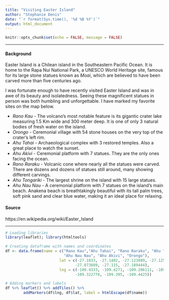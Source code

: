 ```yaml
---
title: "Visiting Easter Island"
author: "Stephanie Denis"
date: "`r format(Sys.time(), '%d %B %Y')`"
output: html_document
---
```


```r
knitr::opts_chunk$set(echo = FALSE, message = FALSE)
```
* * *

#### Background
Easter Island is a Chilean island in the Southeastern Pacific Ocean. It is home to the Rapa Nui National Park, a UNESCO World Heritage site, famous for its large stone statues known as *Moai*, which are believed to have been carved more than five centuries ago.

I was fortunate enough to have recently visited Easter Island and was in awe of its beauty and isolatedness. Seeing these magnificent statues in person was both humbling and unforgettable. I have marked my favorite sites on the map below.

- *Rano Kau* - The volcano's most notable feature is its gigantic crater lake measuring 1.5 Km wide and 300 meter deep. It is one of only 3 natural bodies of fresh water on the island.
- *Orongo* - Ceremonial village with 54 stone houses on the very top of the crater's left rim.
- *Ahu Tahai* - Archaeological complex with 3 restored temples. Also a great place to watch the sunset. 
- *Ahu Akivi* - Ceremonial platform with 7 statues. They are the only ones facing the ocean.
- *Rano Raraku* - Volcanic cone where nearly all the statues were carved. There are dozens and dozens of statues still around, many showing different carvings. 
- *Ahu Tongariki* - The largest shrine on the island with 15 large statues. 
- *Ahu Nau Nau* - A ceremonial platform with 7 statues on the island's main beach. Anakena beach is breathtakingly beautiful with its tall palm trees, soft pink sand and clear blue water, making it an ideal place for relaxing.

#### Source
https://en.wikipedia.org/wiki/Easter_Island

* * * 

```r
# Loading libraries
library(leaflet); library(htmltools)

# Creating dataframe with names and coordinates
df <- data.frame(name = c("Rano Kau","Ahu Tahai", "Rano Raraku", "Ahu Tongariki",
                          "Ahu Nau Nau", "Ahu Akivi", "Orongo"),
                        lat = c(-27.1833, -27.1402, -27.123889, -27.125833, 
                               -27.073889, -27.115, -27.189444),
                        lng = c(-109.4333, -109.4271, -109.286111, -109.276944, 
                               -109.322778, -109.395, -109.4425))

# Adding markers and labels
df %>% leaflet() %>% addTiles() %>%
        addMarkers(df$lng, df$lat, label = htmlEscape(df$name))
```
